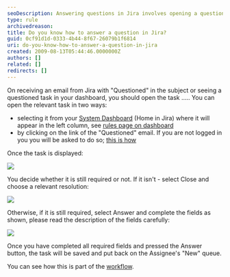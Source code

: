 ```yaml
---
seoDescription: Answering questions in Jira involves opening a questioned task from your dashboard or an email link, deciding if it's still required, and completing relevant fields to save and assign it back.
type: rule
archivedreason:
title: Do you know how to answer a question in Jira?
guid: 0cf91d1d-0333-4b44-8f67-26079b1f6814
uri: do-you-know-how-to-answer-a-question-in-jira
created: 2009-08-13T05:44:46.0000000Z
authors: []
related: []
redirects: []
---
```


On receiving an email from Jira with "Questioned" in the subject or seeing a questioned task in your dashboard, you should open the task .....
You can open the relevant task in two ways:

- selecting it from your [System Dashboard](/do-you-know-how-to-answer-a-question-in-jira) (Home in Jira) where it will appear in the left column, see [rules page on dashboard](/do-you-know-how-your-system-dashboard-can-help-you-this-is-the-most-important-feature-in-jira)
- by clicking on the link of the "Questioned" email. If you are not logged in you you will be asked to do so; [this is how](/do-you-know-how-to-login-to-jira)

Once the task is displayed:

![](TaskToAnswer.png)

You decide whether it is still required or not.
If it isn't - select Close and choose a relevant resolution:

![](ClosingFromQuestion.png)

Otherwise, if it is still required, select Answer and complete the fields as shown, please read the description of the fields carefully:

![](Answer.png)

Once you have completed all required fields and pressed the Answer button, the task will be saved and put back on the Assignee's "New" queue.

You can see how this is part of the [workflow](/do-you-really-know-what-a-jira-workflow-is).